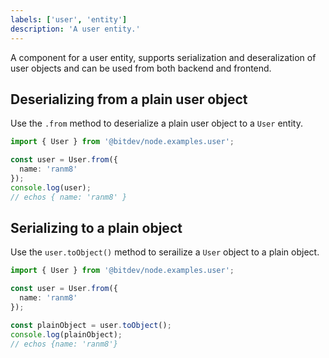 ```yaml
---
labels: ['user', 'entity']
description: 'A user entity.'
---
```


A component for a user entity, supports serialization and deseralization of user objects and can be used from
both backend and frontend.

## Deserializing from a plain user object 

Use the `.from` method to deserialize a plain user object to a `User` entity.

```ts
import { User } from '@bitdev/node.examples.user';

const user = User.from({
  name: 'ranm8'
});
console.log(user);
// echos { name: 'ranm8' }
```

## Serializing to a plain object

Use the `user.toObject()` method to serailize a `User` object to a plain object.

```ts
import { User } from '@bitdev/node.examples.user';

const user = User.from({
  name: 'ranm8'
});

const plainObject = user.toObject();
console.log(plainObject);
// echos {name: 'ranm8'}
```
